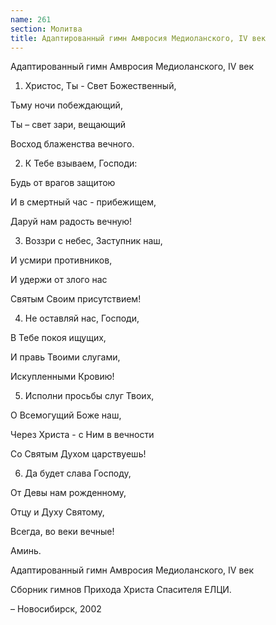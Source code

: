 ```yaml
---
name: 261
section: Молитва
title: Адаптированный гимн Амвросия Медиоланского, IV век
---
```

Адаптированный гимн Амвросия Медиоланского, IV век


1. Христос, Ты - Свет Божественный,

Тьму ночи побеждающий,

Ты – свет зари, вещающий

Восход блаженства вечного.


2. К Тебе взываем, Господи:

Будь от врагов защитою

И в смертный час - прибежищем,

Даруй нам радость вечную!


3. Воззри с небес, Заступник наш,

И усмири противников,

И удержи от злого нас

Святым Своим присутствием!


4. Не оставляй нас, Господи,

В Тебе покоя ищущих,

И правь Твоими слугами,

Искупленными Кровию!


5. Исполни просьбы слуг Твоих,

О Всемогущий Боже наш,

Через Христа - с Ним в вечности

Со Святым Духом царствуешь!


6. Да будет слава Господу,

От Девы нам рожденному,

Отцу и Духу Святому,

Всегда, во веки вечные!

Аминь.


Адаптированный гимн Амвросия Медиоланского, IV век

Сборник гимнов Прихода Христа Спасителя ЕЛЦИ.

– Новосибирск, 2002